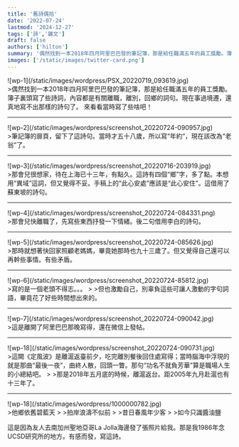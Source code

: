 ```yaml
---
title: '舊詩偶拾'
date: '2022-07-24'
lastmod: '2024-12-27'
tags: ['詩','雜文']
draft: false
authors: ['hilton']
summary: '偶然找到一本2018年四月阿里巴巴發的筆記簿，那是給任職滿五年的員工獎勵。簿子裏頭寫了些詩詞，內容都是有關離職，離別，回鄉的詞句。現在事過境遷，還真地寫不出那樣的詩句了。 來看看當時寫了些啥吧！ '
images: ['/static/images/twitter-card.png']
---
```


<div className="-mx-2 flex flex-wrap overflow-hidden xl:-mx-2">
    <div className="my-1 w-full overflow-hidden px-2 xl:my-1 xl:w-1/2 xl:px-2">
     ![wp-1](/static/images/wordpress/PSX_20220719_093619.jpg)
    </div>
    <div className="text-2xl my-1 w-full overflow-hidden px-2 xl:my-1 xl:w-1/2 xl:px-2">
>偶然找到一本2018年四月阿里巴巴發的筆記簿，那是給任職滿五年的員工獎勵。簿子裏頭寫了些詩詞，內容都是有關離職，離別，回鄉的詞句。現在事過境遷，還真地寫不出那樣的詩句了。 來看看當時寫了些啥吧！
   </div>
</div>

---

<div className="-mx-2 flex flex-wrap overflow-hidden xl:-mx-2">
    <div className="my-1 w-full overflow-hidden px-2 xl:my-1 xl:w-1/2 xl:px-2">
     ![wp-2](/static/images/wordpress/screenshot_20220724-090957.jpg)
    </div>
    <div className="text-2xl my-1 w-full overflow-hidden px-2 xl:my-1 xl:w-1/2 xl:px-2">
>筆記簿的扉頁，留下了這詩句。當時才五十八歲，所以寫“年約”，現在該改為“老翁”了。
    </div>
</div>

---

<div className="-mx-2 flex flex-wrap overflow-hidden xl:-mx-2">
    <div className="my-1 w-full overflow-hidden px-2 xl:my-1 xl:w-1/2 xl:px-2">
        ![wp-3](/static/images/wordpress/screenshot_20220716-203919.jpg)
    </div>
    <div className="text-2xl my-1 w-full overflow-hidden px-2 xl:my-1 xl:w-1/2 xl:px-2">
>那會兒很想家，待在上海已十三年，有點久。這詩有四個“鄉”字，多了點。本想用“異域”這詞，但又覺得不妥。手稿上的“此心安處”應該是“此心安住”。這借用了蘇東坡的詩句。
    </div>
</div>

---

<div className="-mx-2 flex flex-wrap overflow-hidden xl:-mx-2">
    <div className="my-1 w-full overflow-hidden px-2 xl:my-1 xl:w-1/2 xl:px-2">
        ![wp-4](/static/images/wordpress/screenshot_20220724-084331.png)
    </div>
    <div className="text-2xl my-1 w-full overflow-hidden px-2 xl:my-1 xl:w-1/2 xl:px-2">
>那會兒快離職了，先寫些東西抒發一下情緒。後二句借用李白的詩句。
    </div>
</div>


---

<div className="-mx-2 flex flex-wrap overflow-hidden xl:-mx-2">
    <div className="my-1 w-full overflow-hidden px-2 xl:my-1 xl:w-1/2 xl:px-2">
        ![wp-5](/static/images/wordpress/screenshot_20220724-085626.jpg)
    </div>
    <div className="text-2xl my-1 w-full overflow-hidden px-2 xl:my-1 xl:w-1/2 xl:px-2">
>那時就想著快回家照顧老媽媽，畢竟她那時也九十三歲了。但又覺得自己還可以再幹些事情。有些矛盾。
    </div>
</div>


---

<div className="-mx-2 flex flex-wrap overflow-hidden xl:-mx-2">
    <div className="my-1 w-full overflow-hidden px-2 xl:my-1 xl:w-1/2 xl:px-2">
        ![wp-6](/static/images/wordpress/screenshot_20220724-85812.jpg)
    </div>
    <div className="text-2xl my-1 w-full overflow-hidden px-2 xl:my-1 xl:w-1/2 xl:px-2">
>寫的是一個老頭不得志。。。
>
>但也激勵自己，別辜負這些可讓人激動的字句詞語，畢竟花了好些時間想出來的。
    </div>
</div>

---

<div className="-mx-2 flex flex-wrap overflow-hidden xl:-mx-2">
    <div className="my-1 w-full overflow-hidden px-2 xl:my-1 xl:w-1/2 xl:px-2">
        ![wp-7](/static/images/wordpress/screenshot_20220724-090042.jpg)
    </div>
    <div className="text-2xl my-1 w-full overflow-hidden px-2 xl:my-1 xl:w-1/2 xl:px-2">
>這是離開了阿里巴巴那晚寫得，還在微信上發帖。
    </div>

</div>


---

<div className="-mx-2 flex flex-wrap overflow-hidden xl:-mx-2">
   <div className="my-1 w-full overflow-hidden px-2 xl:my-1 xl:w-1/2 xl:px-2">
     ![wp-18](/static/images/wordpress/screenshot_20220724-090731.jpg)
   </div>
   <div className="text-2xl my-1 w-full overflow-hidden px-2 xl:my-1 xl:w-1/2 xl:px-2">
>這闕《定風波》是離滬返臺前夕，吃完離別餐後回住處寫得；當時腦海中浮現的就是那曲“最後一夜”，曲終人散，回頭一瞥。那句“功名不就負芳華”算是職場人生的小總結吧。
>
>那是2018年五月底的時候，離滬返台。距2005年九月赴滬也有十三年了。
    </div>
</div>

---

<div className="-mx-2 flex flex-wrap overflow-hidden xl:-mx-2">
    <div className="my-1 w-full overflow-hidden px-2 xl:my-1 xl:w-1/2 xl:px-2">
        ![wp-18](/static/images/wordpress/1000000782.jpg)
    </div>
    <div className="text-2xl my-1 w-full overflow-hidden px-2 xl:my-1 xl:w-1/2 xl:px-2">
>他鄉依舊碧藍天 
>
>拍岸浪濤不似前
>
>昔日春風年少客 
>
>如今只識醬油鹽

這是因為友人去南加州聖地亞哥La Jolla海邊發了張照片給我。那是我1986年念UCSD研究所的地方。有感而發，寫這詩。
    </div>
</div>


